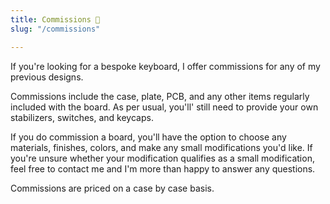 ```yaml
---
title: Commissions 💸
slug: "/commissions"

---
```

If you're looking for a bespoke keyboard, I offer commissions for any of my previous designs.

Commissions include the case, plate, PCB, and any other items regularly included with the board. As per usual, you'll' still need to provide your own stabilizers, switches, and keycaps.

If you do commission a board, you'll have the option to choose any materials, finishes, colors, and make any small modifications you'd like. If you're unsure whether your modification qualifies as a small modification, feel free to contact me and I'm more than happy to answer any questions.

Commissions are priced on a case by case basis.
